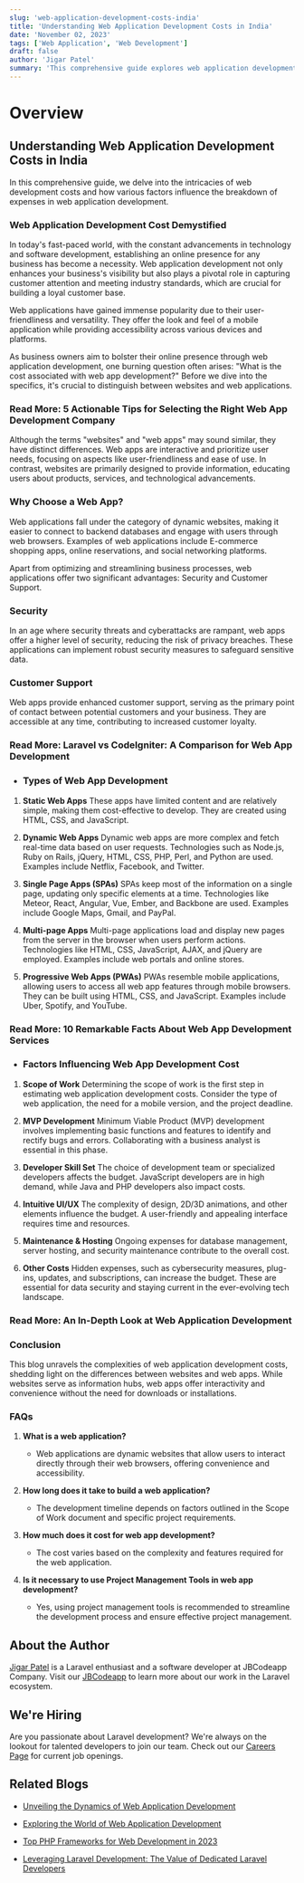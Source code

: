 ```yaml
---
slug: 'web-application-development-costs-india'
title: 'Understanding Web Application Development Costs in India'
date: 'November 02, 2023'
tags: ['Web Application', 'Web Development']
draft: false
author: 'Jigar Patel'
summary: 'This comprehensive guide explores web application development costs in India, covering the distinctions between websites and web apps and outlining key factors that influence expenses, offering essential insights for budget management.'
---
```


# Overview

<TOCInline
  toc={props.toc}
  exclude="Overview"
  toHeading={2}
  defaultimage="web-application-development-costs-india"
/>

## Understanding Web Application Development Costs in India

In this comprehensive guide, we delve into the intricacies of web development costs and how various factors influence the breakdown of expenses in web application development.

### Web Application Development Cost Demystified

In today's fast-paced world, with the constant advancements in technology and software development, establishing an online presence for any business has become a necessity. Web application development not only enhances your business's visibility but also plays a pivotal role in capturing customer attention and meeting industry standards, which are crucial for building a loyal customer base.

Web applications have gained immense popularity due to their user-friendliness and versatility. They offer the look and feel of a mobile application while providing accessibility across various devices and platforms.

As business owners aim to bolster their online presence through web application development, one burning question often arises: "What is the cost associated with web app development?" Before we dive into the specifics, it's crucial to distinguish between websites and web applications.

### **Read More: 5 Actionable Tips for Selecting the Right Web App Development Company**

Although the terms "websites" and "web apps" may sound similar, they have distinct differences. Web apps are interactive and prioritize user needs, focusing on aspects like user-friendliness and ease of use. In contrast, websites are primarily designed to provide information, educating users about products, services, and technological advancements.

### Why Choose a Web App?

Web applications fall under the category of dynamic websites, making it easier to connect to backend databases and engage with users through web browsers. Examples of web applications include E-commerce shopping apps, online reservations, and social networking platforms.

Apart from optimizing and streamlining business processes, web applications offer two significant advantages: Security and Customer Support.

### **Security**

In an age where security threats and cyberattacks are rampant, web apps offer a higher level of security, reducing the risk of privacy breaches. These applications can implement robust security measures to safeguard sensitive data.

### **Customer Support**

Web apps provide enhanced customer support, serving as the primary point of contact between potential customers and your business. They are accessible at any time, contributing to increased customer loyalty.

### **Read More: Laravel vs CodeIgniter: A Comparison for Web App Development**

- ### Types of Web App Development

1. **Static Web Apps**
   These apps have limited content and are relatively simple, making them cost-effective to develop. They are created using HTML, CSS, and JavaScript.

2. **Dynamic Web Apps**
   Dynamic web apps are more complex and fetch real-time data based on user requests. Technologies such as Node.js, Ruby on Rails, jQuery, HTML, CSS, PHP, Perl, and Python are used. Examples include Netflix, Facebook, and Twitter.

3. **Single Page Apps (SPAs)**
   SPAs keep most of the information on a single page, updating only specific elements at a time. Technologies like Meteor, React, Angular, Vue, Ember, and Backbone are used. Examples include Google Maps, Gmail, and PayPal.

4. **Multi-page Apps**
   Multi-page applications load and display new pages from the server in the browser when users perform actions. Technologies like HTML, CSS, JavaScript, AJAX, and jQuery are employed. Examples include web portals and online stores.

5. **Progressive Web Apps (PWAs)**
   PWAs resemble mobile applications, allowing users to access all web app features through mobile browsers. They can be built using HTML, CSS, and JavaScript. Examples include Uber, Spotify, and YouTube.

### **Read More: 10 Remarkable Facts About Web App Development Services**

- ### Factors Influencing Web App Development Cost

1. **Scope of Work**
   Determining the scope of work is the first step in estimating web application development costs. Consider the type of web application, the need for a mobile version, and the project deadline.

2. **MVP Development**
   Minimum Viable Product (MVP) development involves implementing basic functions and features to identify and rectify bugs and errors. Collaborating with a business analyst is essential in this phase.

3. **Developer Skill Set**
   The choice of development team or specialized developers affects the budget. JavaScript developers are in high demand, while Java and PHP developers also impact costs.

4. **Intuitive UI/UX**
   The complexity of design, 2D/3D animations, and other elements influence the budget. A user-friendly and appealing interface requires time and resources.

5. **Maintenance & Hosting**
   Ongoing expenses for database management, server hosting, and security maintenance contribute to the overall cost.

6. **Other Costs**
   Hidden expenses, such as cybersecurity measures, plug-ins, updates, and subscriptions, can increase the budget. These are essential for data security and staying current in the ever-evolving tech landscape.

### **Read More: An In-Depth Look at Web Application Development**

### Conclusion

This blog unravels the complexities of web application development costs, shedding light on the differences between websites and web apps. While websites serve as information hubs, web apps offer interactivity and convenience without the need for downloads or installations.

### **FAQs**

1. **What is a web application?**

   - Web applications are dynamic websites that allow users to interact directly through their web browsers, offering convenience and accessibility.

2. **How long does it take to build a web application?**

   - The development timeline depends on factors outlined in the Scope of Work document and specific project requirements.

3. **How much does it cost for web app development?**

   - The cost varies based on the complexity and features required for the web application.

4. **Is it necessary to use Project Management Tools in web app development?**
   - Yes, using project management tools is recommended to streamline the development process and ensure effective project management.

## About the Author

[Jigar Patel](https://expertlaravel.com) is a Laravel enthusiast and a software developer at JBCodeapp Company. Visit our [JBCodeapp](https://jbcodeapp.com) to learn more about our work in the Laravel ecosystem.

## We're Hiring

Are you passionate about Laravel development? We're always on the lookout for talented developers to join our team. Check out our [Careers Page](https://jbcodeapp.com/career) for current job openings.

## Related Blogs

- [Unveiling the Dynamics of Web Application Development](web-application-development-dynamics)

- [Exploring the World of Web Application Development](web-application-development-exploration)

- [Top PHP Frameworks for Web Development in 2023](top-php-frameworks-2023)

- [Leveraging Laravel Development: The Value of Dedicated Laravel Developers](leveraging-laravel-development-dedicated-laravel-developers)
